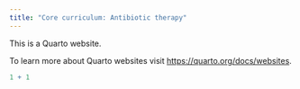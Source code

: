 ```yaml
---
title: "Core curriculum: Antibiotic therapy"
---
```


This is a Quarto website.

To learn more about Quarto websites visit <https://quarto.org/docs/websites>.

```r
1 + 1
```
